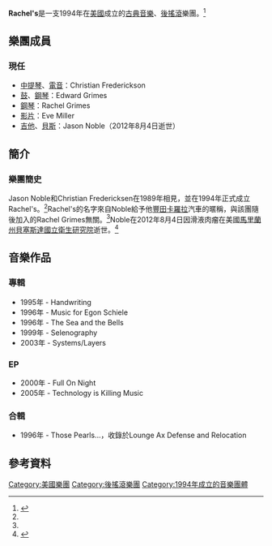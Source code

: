 {{Infobox band
| name  = Rachel's
| image               = 
| Img_capt            = 
| Img_size            = 
| othername           = 
| background          = 乐队
| country             = {{USA}}
| origin              = {{USA}}
| years_active        = 1994年至今
| record_label        = Quarterstick Records
| Genre               = [[古典音樂|古典音樂]]、[[後搖滾|後搖滾]]
| Associated_acts     = 
| URL                 = [http://www.rachelsband.com RachelsBand.com]
| Current_members     = Christian Frederickson<ref>{{cite web|url=http://www.wnyc.org/music/articles/60250|title=New Sounds Live|work=WNYC|year=2006|accessdate=2010-02-11|archive-date=2008-09-04|archive-url=https://web.archive.org/web/20080904212729/http://www.wnyc.org/music/articles/60250|dead-url=no}}</ref><br />Edward Grimes<br />Rachel Grimes<br />Greg King<br />Eve Miller<br />Jason Noble
| Past_members        = 
}}
'''Rachel's'''是一支1994年在[[美國|美國]]成立的[[古典音樂|古典音樂]]、[[後搖滾|後搖滾]]樂團。<ref name=allMusic>{{cite web|url=http://www.allmusic.com/artist/rachels-p173301|title=Rachel's|work=All Music|year=2009|accessdate=2010-01-20|archive-date=2010-10-20|archive-url=https://web.archive.org/web/20101020070321/http://www.allmusic.com/artist/rachels-p173301|dead-url=no}}</ref>

== 樂團成員 ==
=== 現任 ===
*[[中提琴|中提琴]]、[[電音|電音]]：Christian Frederickson
*[[鼓|鼓]]、[[鋼琴|鋼琴]]：Edward Grimes
*[[鋼琴|鋼琴]]：Rachel Grimes
*[[视频|影片]]：Eve Miller
*[[吉他|吉他]]、[[貝斯|貝斯]]：Jason Noble（2012年8月4日逝世）

== 簡介 ==
=== 樂團簡史 ===
Jason Noble和Christian Fredericksen在1989年相見，並在1994年正式成立Rachel's。<ref name=allMusic></ref>Rachel's的名字來自Noble給予他[[豐田卡羅拉|豐田卡羅拉]]汽車的暱稱，與該團隨後加入的Rachel Grimes無關。<ref name=allMusic></ref>Noble在2012年8月4日因滑液肉瘤在美國[[馬里蘭州|馬里蘭州]][[貝塞斯達_(馬里蘭州)|貝塞斯達]][[國立衛生研究院_(美國)|國立衛生研究院]]逝世。<ref name=bethesda>{{cite web|url=http://www.rollingstone.com/music/news/rodan-singer-jason-noble-dead-at-40-20120806|title=Rodan Singer Jason Noble Dead at 40|work=[[滾石_(雜誌)|滾石]]|year=2012|accessdate=2013-01-22|archive-date=2013-01-15|archive-url=https://web.archive.org/web/20130115131012/http://www.rollingstone.com/music/news/rodan-singer-jason-noble-dead-at-40-20120806|dead-url=no}}</ref>

== 音樂作品 ==
=== 專輯 ===
*1995年 - Handwriting
*1996年 - Music for Egon Schiele
*1996年 - The Sea and the Bells
*1999年 - Selenography
*2003年 - Systems/Layers
=== EP ===
*2000年 - Full On Night 
*2005年 - Technology is Killing Music
=== 合輯 ===
*1996年 - Those Pearls...，收錄於Lounge Ax Defense and Relocation

== 參考資料 ==
{{reflist}}

{{Authority control}}
[[Category:美國樂團|Category:美國樂團]]
[[Category:後搖滾樂團|Category:後搖滾樂團]]
[[Category:1994年成立的音樂團體|Category:1994年成立的音樂團體]]